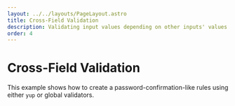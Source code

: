 ```yaml
---
layout: ../../layouts/PageLayout.astro
title: Cross-Field Validation
description: Validating input values depending on other inputs' values
order: 4
---
```



# Cross-Field Validation

This example shows how to create a password-confirmation-like rules using either `yup` or global validators.

<LiveExample client:visible id="vee-validate-v4-cross-field-validation" />
